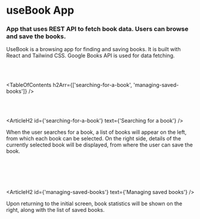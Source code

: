 

# useBook App

### App that uses REST API to fetch book data. Users can browse and save the books.

<HeroImage image={UseBookImg} title="useBook App" />

UseBook is a browsing app for finding and saving books. It is built with React and Tailwind CSS. Google Books API is used for data fetching.

<br />
<br />

<TableOfContents h2Arr={['searching-for-a-book', 'managing-saved-books']} />

<br />
<br />

<ArticleH2 id={'searching-for-a-book'} text={'Searching for a book'} />

When the user searches for a book, a list of books will appear on the left, from which each book can be selected. On the right side, details of the currently selected book will be displayed, from where the user can save the book.

<br />

<ArticleImage
   image={useBookImg1}
   alt="Searching for a book"
   isResponsive={false}
/>

<br />
<br />

<ArticleH2 id={'managing-saved-books'} text={'Managing saved books'} />

Upon returning to the initial screen, book statistics will be shown on the right, along with the list of saved books.

<br />

<ArticleImage
   image={useBookImg2}
   alt="Managing saved books"
   isResponsive={false}
/>

<br />

